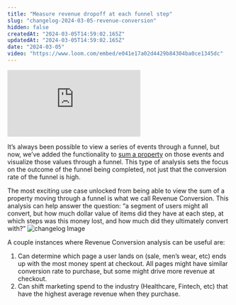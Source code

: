 ```yaml
---
title: "Measure revenue dropoff at each funnel step"
slug: "changelog-2024-03-05-revenue-conversion"
hidden: false
createdAt: "2024-03-05T14:59:02.165Z"
updatedAt: "2024-03-05T14:59:02.165Z"
date: "2024-03-05"
video: "https://www.loom.com/embed/e041e17a02d4429b84304ba0ce1345dc"
---
```

<div style={{position: 'relative', paddingBottom: '64.90384615384616%', height: 0}}>
    <iframe src="https://www.loom.com/embed/e041e17a02d4429b84304ba0ce1345dc"
        frameBorder="0"
        webkitallowfullscreen="true" mozallowfullscreen="true" allowFullScreen
        style={{position: 'absolute', 'top': 0, 'left': 0, 'width': '100%', 'height': '100%'}}>
    </iframe>
</div>

It’s always been possible to view a series of events through a funnel, but now, we’ve added the functionality to [sum a property](https://docs.mixpanel.com/docs/reports/funnels#property-sum) on those events and visualize those values through a funnel. This type of analysis sets the focus on the outcome of the funnel being completed, not just that the conversion rate of the funnel is high. 

The most exciting use case unlocked from being able to view the sum of a property moving through a funnel is what we call Revenue Conversion. 
This analysis can help answer the question: “a segment of users might all convert, but how much dollar value of items did they have at each step, at which steps was this money lost, and how much did they ultimately convert with?”
![changelog Image](/changelog/revenueconversion_(2).png)

A couple instances where Revenue Conversion analysis can be useful are:

1.  Can determine which page a user lands on (sale, men’s wear, etc) ends up with the most money spent at checkout. All pages might have similar conversion rate to purchase, but some might drive more revenue at checkout. 
2. Can shift marketing spend to the industry (Healthcare, Fintech, etc) that have the highest average revenue when they purchase.
